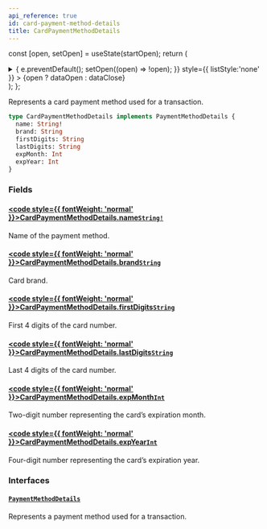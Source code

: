 ```yaml
---
api_reference: true
id: card-payment-method-details
title: CardPaymentMethodDetails
---
```






const [open, setOpen] = useState(startOpen);
return (
<details {...(open ? { open: true } : {})} className="details" style={{ border:'none', boxShadow:'none', background:'var(--ifm-background-color)' }}>
<summary
onClick={(e) => {
e.preventDefault();
setOpen((open) => !open);
}}
style={{ listStyle:'none' }} >
{open ? dataOpen : dataClose}
</summary>
{open && children}
</details>
);
};

Represents a card payment method used for a transaction.


<Badge text="Added in Saleor 3.22" class="badge badge--secondary margin-bottom--sm" />


```graphql
type CardPaymentMethodDetails implements PaymentMethodDetails {
  name: String!
  brand: String
  firstDigits: String
  lastDigits: String
  expMonth: Int
  expYear: Int
}
```

### Fields

#### [<code style={{ fontWeight: 'normal' }}>CardPaymentMethodDetails.<b>name</b></code>](#)<Bullet />[`String!`](../../../api-reference/miscellaneous/scalars/string.mdx) <Badge class="badge badge--secondary" text="non-null"/> <Badge class="badge badge--secondary" text="scalar"/> <Badge class="badge badge--secondary" text="miscellaneous"/>

Name of the payment method.

#### [<code style={{ fontWeight: 'normal' }}>CardPaymentMethodDetails.<b>brand</b></code>](#)<Bullet />[`String`](../../../api-reference/miscellaneous/scalars/string.mdx) <Badge class="badge badge--secondary" text="scalar"/> <Badge class="badge badge--secondary" text="miscellaneous"/>

Card brand.

#### [<code style={{ fontWeight: 'normal' }}>CardPaymentMethodDetails.<b>firstDigits</b></code>](#)<Bullet />[`String`](../../../api-reference/miscellaneous/scalars/string.mdx) <Badge class="badge badge--secondary" text="scalar"/> <Badge class="badge badge--secondary" text="miscellaneous"/>

First 4 digits of the card number.

#### [<code style={{ fontWeight: 'normal' }}>CardPaymentMethodDetails.<b>lastDigits</b></code>](#)<Bullet />[`String`](../../../api-reference/miscellaneous/scalars/string.mdx) <Badge class="badge badge--secondary" text="scalar"/> <Badge class="badge badge--secondary" text="miscellaneous"/>

Last 4 digits of the card number.

#### [<code style={{ fontWeight: 'normal' }}>CardPaymentMethodDetails.<b>expMonth</b></code>](#)<Bullet />[`Int`](../../../api-reference/miscellaneous/scalars/int.mdx) <Badge class="badge badge--secondary" text="scalar"/> <Badge class="badge badge--secondary" text="miscellaneous"/>

Two-digit number representing the card’s expiration month.

#### [<code style={{ fontWeight: 'normal' }}>CardPaymentMethodDetails.<b>expYear</b></code>](#)<Bullet />[`Int`](../../../api-reference/miscellaneous/scalars/int.mdx) <Badge class="badge badge--secondary" text="scalar"/> <Badge class="badge badge--secondary" text="miscellaneous"/>

Four-digit number representing the card’s expiration year.

### Interfaces

#### [`PaymentMethodDetails`](../../../api-reference/miscellaneous/interfaces/payment-method-details.mdx) <Badge class="badge badge--secondary" text="interface"/> <Badge class="badge badge--secondary" text="miscellaneous"/>

Represents a payment method used for a transaction.


<Badge text="Added in Saleor 3.22" class="badge badge--secondary margin-bottom--sm" />

